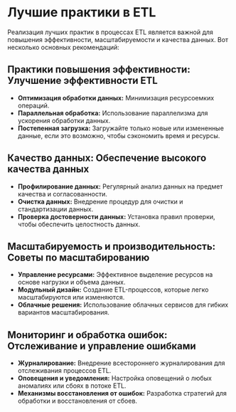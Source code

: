 # Лучшие практики в ETL

Реализация лучших практик в процессах ETL является важной для повышения эффективности, масштабируемости и качества данных. Вот несколько основных рекомендаций:

## Практики повышения эффективности: Улучшение эффективности ETL

- **Оптимизация обработки данных:** Минимизация ресурсоемких операций.
- **Параллельная обработка:** Использование параллелизма для ускорения обработки данных.
- **Постепенная загрузка:** Загружайте только новые или измененные данные, если это возможно, чтобы сэкономить время и ресурсы.

## Качество данных: Обеспечение высокого качества данных

- **Профилирование данных:** Регулярный анализ данных на предмет качества и согласованности.
- **Очистка данных:** Внедрение процедур для очистки и стандартизации данных.
- **Проверка достоверности данных:** Установка правил проверки, чтобы обеспечить целостность данных.

## Масштабируемость и производительность: Советы по масштабированию

- **Управление ресурсами:** Эффективное выделение ресурсов на основе нагрузки и объема данных.
- **Модульный дизайн:** Создание ETL-процессов, которые легко масштабируются или изменяются.
- **Облачные решения:** Использование облачных сервисов для гибких вариантов масштабирования.

## Мониторинг и обработка ошибок: Отслеживание и управление ошибками

- **Журналирование:** Внедрение всестороннего журналирования для отслеживания процессов ETL.
- **Оповещения и уведомления:** Настройка оповещений о любых аномалиях или сбоях в потоке ETL.
- **Механизмы восстановления от ошибок:** Разработка стратегий для обработки и восстановления от сбоев.